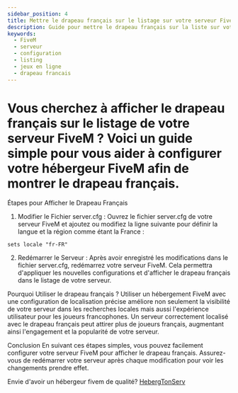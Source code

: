 ```yaml
---
sidebar_position: 4
title: Mettre le drapeau français sur le listage sur votre serveur FiveM
description: Guide pour mettre le drapeau français sur la liste sur votre serveur FiveM
keywords:
  - FiveM
  - serveur
  - configuration
  - listing
  - jeux en ligne
  - drapeau francais
---
```

# Vous cherchez à afficher le drapeau français sur le listage de votre serveur FiveM ? Voici un guide simple pour vous aider à configurer votre hébergeur FiveM afin de montrer le drapeau français.

Étapes pour Afficher le Drapeau Français
1. Modifier le Fichier server.cfg :
Ouvrez le fichier server.cfg de votre serveur FiveM et ajoutez ou modifiez la ligne suivante pour définir la langue et la région comme étant la France :
```text
sets locale "fr-FR"
```
2.  Redémarrer le Serveur :
Après avoir enregistré les modifications dans le fichier server.cfg, redémarrez votre serveur FiveM. Cela permettra d'appliquer les nouvelles configurations et d'afficher le drapeau français dans le listage de votre serveur.

Pourquoi Utiliser le drapeau français ?
Utiliser un hébergement FiveM avec une configuration de localisation précise améliore non seulement la visibilité de votre serveur dans les recherches locales mais aussi l'expérience utilisateur pour les joueurs francophones. Un serveur correctement localisé avec le drapeau français peut attirer plus de joueurs français, augmentant ainsi l'engagement et la popularité de votre serveur.

Conclusion
En suivant ces étapes simples, vous pouvez facilement configurer votre serveur FiveM pour afficher le drapeau français. Assurez-vous de redémarrer votre serveur après chaque modification pour voir les changements prendre effet.


Envie d'avoir un hébergeur fivem de qualité?
[HebergTonServ](https://hebergtonserv.com/fivem)
